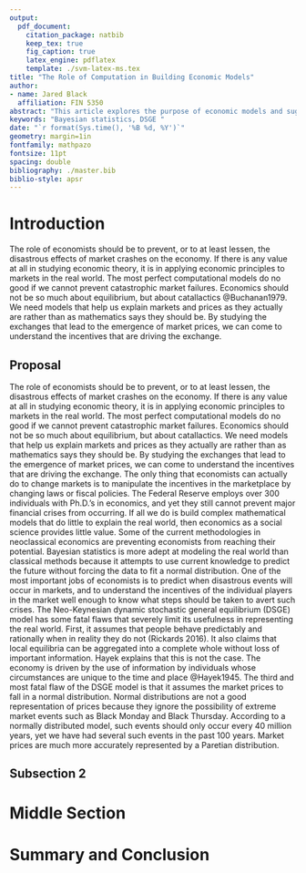 ---
output: 
  pdf_document:
    citation_package: natbib
    keep_tex: true
    fig_caption: true
    latex_engine: pdflatex
    template: ./svm-latex-ms.tex
title: "The Role of Computation in Building Economic Models"
author:
- name: Jared Black
  affiliation: FIN 5350 
abstract: "This article explores the purpose of economic models and suggests that economists should use Bayesian methods to build models that more accurately reflect the real world. The purpose of building models is to solve problems in markets and prevent catastrophic financial crises."
keywords: "Bayesian statistics, DSGE "
date: "`r format(Sys.time(), '%B %d, %Y')`"
geometry: margin=1in
fontfamily: mathpazo
fontsize: 11pt
spacing: double
bibliography: ./master.bib
biblio-style: apsr
---


>  

# Introduction

The role of economists should be to prevent, or to at least lessen, the disastrous effects of market crashes on the economy. If there is any value at all in studying economic theory, it is in applying economic principles to markets in the real world. The most perfect computational models do no good if we cannot prevent catastrophic market failures. Economics should not be so much about equilibrium, but about catallactics @Buchanan1979. We need models that help us explain markets and prices as they actually are rather than as mathematics says they should be. By studying the exchanges that lead to the emergence of market prices, we can come to understand the incentives that are driving the exchange.


## Proposal

The role of economists should be to prevent, or to at least lessen, the disastrous effects of market crashes on the economy. If there is any value at all in studying economic theory, it is in applying economic principles to markets in the real world. The most perfect computational models do no good if we cannot prevent catastrophic market failures. Economics should not be so much about equilibrium, but about catallactics. We need models that help us explain markets and prices as they actually are rather than as mathematics says they should be. By studying the exchanges that lead to the emergence of market prices, we can come to understand the incentives that are driving the exchange.
The only thing that economists can actually do to change markets is to manipulate the incentives in the marketplace by changing laws or fiscal policies. The Federal Reserve employs over 300 individuals with Ph.D.'s in economics, and yet they still cannot prevent major financial crises from occurring. If all we do is build complex mathematical models that do little to explain the real world, then economics as a social science provides little value. Some of the current methodologies in neoclassical economics are preventing economists from reaching their potential.
	Bayesian statistics is more adept at modeling the real world than classical methods because it attempts to use current knowledge to predict the future without forcing the data to fit a normal distribution. One of the most important jobs of economists is to predict when disastrous events will occur in markets, and to understand the incentives of the individual players in the market well enough to know what steps should be taken to avert such crises.
	The Neo-Keynesian dynamic stochastic general equilibrium (DSGE) model has some fatal flaws that severely limit its usefulness in representing the real world. First, it assumes that people behave predictably and rationally when in reality they do not (Rickards 2016). It also claims that local equilibria can be aggregated into a complete whole without loss of important information. Hayek explains that this is not the case. The economy is driven by the use of information by individuals whose circumstances are unique to the time and place @Hayek1945. The third and most fatal flaw of the DSGE model is that it assumes the market prices to fall in a normal distribution. Normal distributions are not a good representation of prices because they ignore the possibility of extreme market events such as Black Monday and Black Thursday. According to a normally distributed model, such events should only occur every 40 million years, yet we have had several such events in the past 100 years. Market prices are much more accurately represented by a Paretian distribution.



## Subsection 2 



# Middle Section



# Summary and Conclusion



<!--
# References
\setlength{\parindent}{-0.2in}
\setlength{\leftskip}{0.2in}
\setlength{\parskip}{8pt}
\vspace*{-0.2in}
\noindent
-->

